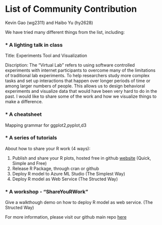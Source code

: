 # List of Community Contribution

Kevin Gao (wg2311) and Haibo Yu (hy2628)

We have tried many different things from the list, including:

### * A lighting talk in class

  Title: Experiments Tool and Visualization
  
  Discription: The "Virtual Lab" refers to using software controlled experiments with internet participants to overcome many of the limitations of traditional lab experiments. To help researchers study more complex tasks and set up interactions that happen over longer periods of time or among larger numbers of people. This allows us to design behavioral experiments and visualize data that would have been very hard to do in the past. I would like to share some of the work and how we visualize things to make a difference.

### * A cheatsheet 

  Mapping grammar for ggplot2,pyplot,d3 

### * A series of tutorials

  About how to share your R work (4 ways):
  
  1. Publish and share your R plots, hosted free in github [website](https://columbia-dsi.github.io) (Quick, Simple and Free)
  2. Release R Package, through cran or github
  3. Deploy R model to Azure ML Studio (The Simplest Way)
  4. Deploy R model as Web Service (The Structed Way)

### * A workshop - "ShareYouRWork"

  Give a walkthough demo on how to deploy R model as web service. (The Structed Way)


For more information, please visit our github main repo [here](https://github.com/columbia-dsi/edav_community)